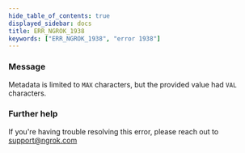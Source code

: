 ```yaml
---
hide_table_of_contents: true
displayed_sidebar: docs
title: ERR_NGROK_1938
keywords: ["ERR_NGROK_1938", "error 1938"]
---
```


### Message

Metadata is limited to `MAX` characters, but the provided value had `VAL` characters.

### Further help

If you're having trouble resolving this error, please reach out to [support@ngrok.com](mailto:support@ngrok.com?subject=Help%20with%20ERR_NGROK_1938)

